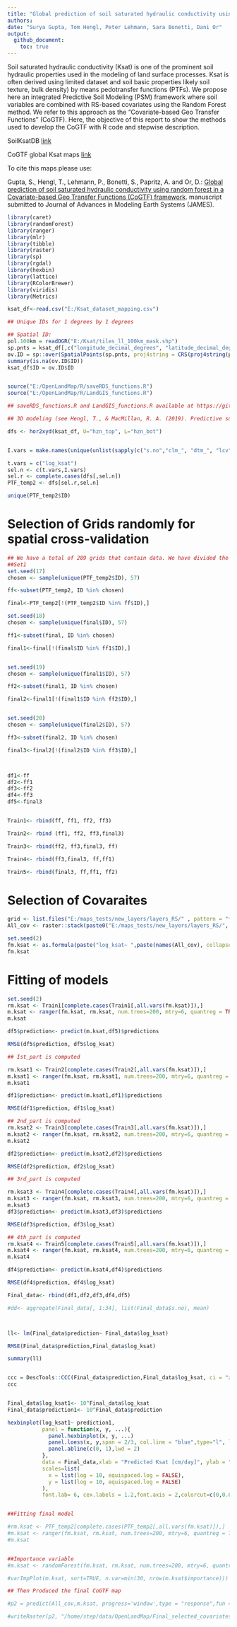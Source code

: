 ```yaml
---
title: "Global prediction of soil saturated hydraulic conductivity using random forest in a Covariate-based Geo Transfer Functions (CoGTF) framework"
authors: 
date: "Surya Gupta, Tom Hengl, Peter Lehmann, Sara Bonetti, Dani Or"
output: 
  github_document:
    toc: true
---
```


Soil saturated hydraulic conductivity (Ksat) is one of the prominent soil hydraulic properties used in the modeling of land surface processes. Ksat is often derived using limited dataset and soil basic properties likely soil texture, bulk density) by means pedotransfer functions (PTFs). We propose here an integrated Predictive Soil Modeling (PSM) framework where soil variables are combined with RS-based covariates using the Random Forest method. We refer to this approach as the “Covariate-based Geo Transfer Functions” (CoGTF). Here, the objective of this report to show the methods used to develop the CoGTF with R code and stepwise description.   


SoilKsatDB [link](https://doi.org/10.5281/zenodo.3752721)

CoGTF global Ksat maps [link](https://doi.org/10.5281/zenodo.3934853)

To cite this maps please use:

Gupta, S., Hengl, T., Lehmann, P., Bonetti, S., Papritz, A. and Or, D.: [Global prediction of soil saturated hydraulic conductivity using random forest in a Covariate-based Geo Transfer Functions (CoGTF) framework](https://www.essoar.org/doi/10.1002/essoar.10503663.1). manuscript submitted to Journal of Advances in Modeling Earth Systems (JAMES).


```r
library(caret)
library(randomForest)
library(ranger)
library(mlr)
library(tibble)
library(raster)
library(sp)
library(rgdal)
library(hexbin)
library(lattice)
library(RColorBrewer)
library(viridis)
library(Metrics)

ksat_df<-read.csv("E:/Ksat_dataset_mapping.csv")

## Unique IDs for 1 degrees by 1 degrees

## Spatial ID:
pol.100km = readOGR("E:/Ksat/tiles_ll_100km_mask.shp")
sp.pnts = ksat_df[,c("longitude_decimal_degrees", "latitude_decimal_degrees")]
ov.ID = sp::over(SpatialPoints(sp.pnts, proj4string = CRS(proj4string(pol.100km))), pol.100km["ID"])
summary(is.na(ov.ID$ID))
ksat_df$ID = ov.ID$ID


source("E:/OpenLandMap/R/saveRDS_functions.R")
source("E:/OpenLandMap/R/LandGIS_functions.R")

## saveRDS_functions.R and LandGIS_functions.R available at https://github.com/Envirometrix/LandGISmaps/tree/477460d1d0099646c508f65e68769b9edf050ce8/functions

## 3D modeling (see Hengl, T., & MacMillan, R. A. (2019). Predictive soil mapping with R. Lulu. com.)

dfs <- hor2xyd(ksat_df, U="hzn_top", L="hzn_bot")


I.vars = make.names(unique(unlist(sapply(c("s.no","clm_", "dtm_", "lcv", "veg_", "olm_c", "olm_s", "olm_bd", "ID", "DEPTH"), function(i){names(dfs)[grep(i, names(dfs))]}))))

t.vars = c("log_ksat")
sel.n <- c(t.vars,I.vars)
sel.r <- complete.cases(dfs[,sel.n])
PTF_temp2 <- dfs[sel.r,sel.n]

unique(PTF_temp2$ID)

```

# Selection of Grids randomly for spatial cross-validation

```r

## We have a total of 289 grids that contain data. We have divided the samples into 57 grids for each set. 
##Set1
set.seed(17)
chosen <- sample(unique(PTF_temp2$ID), 57)

ff<-subset(PTF_temp2, ID %in% chosen)

final<-PTF_temp2[!(PTF_temp2$ID %in% ff$ID),]

set.seed(18)
chosen <- sample(unique(final$ID), 57)

ff1<-subset(final, ID %in% chosen)

final1<-final[!(final$ID %in% ff1$ID),]


set.seed(19)
chosen <- sample(unique(final1$ID), 57)

ff2<-subset(final1, ID %in% chosen)

final2<-final1[!(final1$ID %in% ff2$ID),]


set.seed(20)
chosen <- sample(unique(final2$ID), 57)

ff3<-subset(final2, ID %in% chosen)

final3<-final2[!(final2$ID %in% ff3$ID),]



df1<-ff
df2<-ff1
df3<-ff2
df4<-ff3
df5<-final3


Train1<- rbind(ff, ff1, ff2, ff3)

Train2<- rbind (ff1, ff2, ff3,final3)

Train3<- rbind(ff2, ff3,final3, ff)

Train4<- rbind(ff3,final3, ff,ff1)

Train5<- rbind(final3, ff,ff1, ff2)

```
# Selection of Covaraites

```r
grid <- list.files("E:/maps_tests/new_layers/layers_RS/" , pattern = "*.tif$")
All_cov <- raster::stack(paste0("E:/maps_tests/new_layers/layers_RS/", grid))

set.seed(2) 
fm.ksat <- as.formula(paste("log_ksat~ ",paste(names(All_cov), collapse = "+")))
fm.ksat

```
# Fitting of models
```r
set.seed(2) 
rm.ksat <- Train1[complete.cases(Train1[,all.vars(fm.ksat)]),]
m.ksat <- ranger(fm.ksat, rm.ksat, num.trees=200, mtry=6, quantreg = TRUE)
m.ksat

df5$prediction<- predict(m.ksat,df5)$predictions

RMSE(df5$prediction, df5$log_ksat)

## Ist_part is computed

rm.ksat1 <- Train2[complete.cases(Train2[,all.vars(fm.ksat)]),]
m.ksat1 <- ranger(fm.ksat, rm.ksat1, num.trees=200, mtry=6, quantreg = TRUE)
m.ksat1

df1$prediction<- predict(m.ksat1,df1)$predictions

RMSE(df1$prediction, df1$log_ksat)

## 2nd_part is computed
rm.ksat2 <- Train3[complete.cases(Train3[,all.vars(fm.ksat)]),]
m.ksat2 <- ranger(fm.ksat, rm.ksat2, num.trees=200, mtry=6, quantreg = TRUE)
m.ksat2

df2$prediction<- predict(m.ksat2,df2)$predictions

RMSE(df2$prediction, df2$log_ksat)

## 3rd_part is computed

rm.ksat3 <- Train4[complete.cases(Train4[,all.vars(fm.ksat)]),]
m.ksat3 <- ranger(fm.ksat, rm.ksat3, num.trees=200, mtry=6, quantreg = TRUE)
m.ksat3
df3$prediction<- predict(m.ksat3,df3)$predictions

RMSE(df3$prediction, df3$log_ksat)

## 4th_part is computed
rm.ksat4 <- Train5[complete.cases(Train5[,all.vars(fm.ksat)]),]
m.ksat4 <- ranger(fm.ksat, rm.ksat4, num.trees=200, mtry=6, quantreg = TRUE)
m.ksat4

df4$prediction<- predict(m.ksat4,df4)$predictions

RMSE(df4$prediction, df4$log_ksat)

Final_data<- rbind(df1,df2,df3,df4,df5)

#dd<- aggregate(Final_data[, 1:34], list(Final_data$s.no), mean)



ll<- lm(Final_data$prediction~ Final_data$log_ksat)

RMSE(Final_data$prediction,Final_data$log_ksat)

summary(ll)


ccc = DescTools::CCC(Final_data$prediction,Final_data$log_ksat, ci = "z-transform", conf.level = 0.95, na.rm=TRUE)$rho.c
ccc


Final_data$log_ksat1<- 10^Final_data$log_ksat
Final_data$prediction1<- 10^Final_data$prediction

hexbinplot(log_ksat1~ prediction1, 
           panel = function(x, y, ...){
             panel.hexbinplot(x, y, ...)
             panel.loess(x, y,span = 2/3, col.line = "blue",type="l", lty=2, lwd = 4)
             panel.abline(c(0, 1),lwd = 2)
           },
           data = Final_data,xlab = "Predicted Ksat [cm/day]", ylab = "Measured Ksat [cm/day]",cex.axis = 4, aspect="1", xbins=30, colramp = function(n) {viridis (8,  alpha = 1, begin = 0, end = 1, direction = -1,option = "C")},xlim=c(0.1,10000), ylim=c(0.1,10000),
           scales=list(
             x = list(log = 10, equispaced.log = FALSE), 
             y = list(log = 10, equispaced.log = FALSE)
           ),
           font.lab= 6, cex.labels = 1.2,font.axis = 2,colorcut=c(0,0.01,0.03,0.07,0.15,0.25,0.5,0.75,1) )


##Fitting final model

#rm.ksat <- PTF_temp2[complete.cases(PTF_temp2[,all.vars(fm.ksat)]),]
#m.ksat <- ranger(fm.ksat, rm.ksat, num.trees=200, mtry=6, quantreg = TRUE)
#m.ksat


##Importance variable
#m.ksat <- randomForest(fm.ksat, rm.ksat, num.trees=200, mtry=6, quantreg = TRUE)

#varImpPlot(m.ksat, sort=TRUE, n.var=min(30, nrow(m.ksat$importance)))

## Then Produced the final CoGTF map

#p2 = predict(All_cov,m.ksat, progress='window',type = "response",fun = function(model, ...) predict(model, ...)$predictions)

#writeRaster(p2, "/home/step/data/OpenLandMap/Final_selected_covariates/New_raster_layer/Final_RF_0cm.tif")

```

